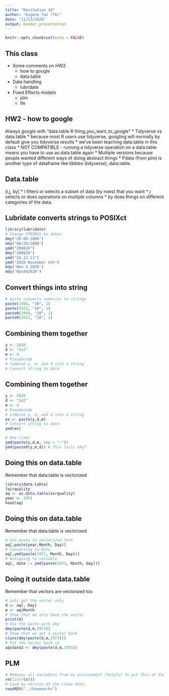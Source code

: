```yaml
---
title: "Recitation 10"
author: "Eugene Tan (TA)"
date: "11/13/2020"
output: beamer_presentation
---
```


```r
knitr::opts_chunk$set(echo = FALSE)
```

## This class

* Some comments on HW2
  * how to google
  * data.table
* Date handling
  * lubridate
* Fixed Effects models
  * plm
  * lfe

## HW2 - how to google

Always google with "data.table R thing_you_want_to_google"
* Tidyverse vs data.table
  * because most R users use tidyverse, googling will normally by default give you tidyverse results
  * we've been teaching data.table in this class
  * NOT COMPATIBLE - running a tidyverse operation on a data.table means you have to use as.data.table again
  * Multiple versions because people wanted different ways of doing abstract things
* Pdata (from plm) is another type of dataframe like tibbles (tidyverse), data.table.

## Data.table
[i,j, by]
* i filters or selects a subset of data (by rows) that you want
* j selects or does operations on multiple columns
* by does things on different categories of the data. 

## Lubridate converts strings to POSIXct
```r
library(lubridate)
# Change STRINGS to dates
dmy("20-08-2008")
mdy("08/20/2008")
ymd("200820")
dmy("200820")
ymd("20.12.11")
ymd("2020 November 4th")
mdy('Nov 4 2020')
mdy('Nov042020')
```
## Convert things into string
```r
# paste converts numerics to strings
paste(1994, "10", 1)
paste(2022, "10", 1)
paste0(1994, "10", 1)
paste0(2022, "10", 1)
```
## Combining them together
```r
y <- 2020
d <- "1st"
m <- 4
# Pseudocode
# Combine y, m, and d into a string
# Convert string to date
```


## Combining them together
```r
y <- 2020
d <- "1st"
m <- 4
# Pseudocode
# Combine y, m, and d into a string
ex <- paste(y,d,m)
# Convert string to date
ymd(ex)

# One-liner
ymd(paste(y,d,m, sep = "-"))
ymd(paste0(y,m,d)) # This fails why?
```

## Doing this on data.table
Remember that data.table is vectorized
```r
library(data.table)
?airquality
aq <- as.data.table(airquality)
year <- 1973
head(aq)
```
## Doing this on data.table
Remember that data.table is vectorized
```r
# Use paste in vectorized form
aq[,paste(year,Month, Day)]
# Converting to date
aq[,ymd(paste(1973, Month, Day))]
# Assigning to variable
aq[, date := ymd(paste(1973, Month, Day))]
```

## Doing it outside data.table
Remember that vectors are vectorized too
```r
# Lets get the vector only
d <- aq[, Day]
m <- aq$Month
# Show that we only have the vector
print(m)
# Use the paste with dmy
dmy(paste(d,m,1973))
# Show that we get a vector back
class(dmy(paste(d,m,1973)))
# Put the vector back in
aq$date2 <- dmy(paste(d,m,1973))
```

## PLM 
```r
# Removes all variables from my environment (helpful to put this at the top of your script)
rm(list=ls()) 
# Load my version of the clean data.
readRDS("../homeworks")
```


